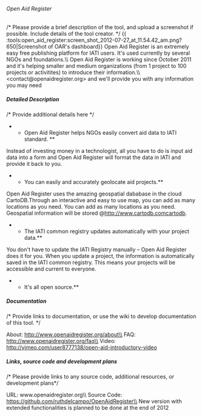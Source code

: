 ====== Open Aid Register ======
/* Please provide a brief description of the tool, and upload a screenshot if possible. Include details of the tool creator. */
{{ :tools:open_aid_register:screen_shot_2012-07-27_at_11.54.42_am.png?650|Screenshot of OAR's dashboard}}
Open Aid Register is an extremely easy free publishing platform for IATI users. It's used currently by several NGOs and foundations.\\ 
Open Aid Register is working since October 2011 and it's helping smaller and medium organizations (from 1 project to 100 projects or activitites) to introduce their information.\\ 
<contact@openaidregister.org> and we'll provide you with any information you may need
===== Detailed Description =====
/* Provide additional details here */

**Open Aid Register helps NGOs easily convert aid data to IATI standard. **
Instead of investing money in a technologist, all you have to do is input aid data into a form and Open Aid Register will format the data in IATI and provide it back to you.

**You can easily and accurately geolocate aid projects.** 
Open Aid Register uses the amazing geospatial dababase in the cloud CartoDB.Through an interactive and easy to use map, you can add as many locations as you need. You can add as many locations as you need. Geospatial information will be stored @[[http://www.cartodb.com]]cartodb. 

**The IATI common registry updates automatically with your project data.**
You don't have to update the IATI Registry manually – Open Aid Register does it for you. When you update a project, the information is automatically saved in the IATI common registry. This means your projects will be accessible and current to everyone. 

**It's all open source.** 

===== Documentation =====
/* Provide links to documentation, or use the wiki to develop documentation of this tool. */

About: http://www.openaidregister.org/about\\ FAQ: http://www.openaidregister.org/faq\\ Video: http://vimeo.com/user8777138/open-aid-introductory-video



===== Links, source code and development plans =====
/* Please provide links to any source code, additional resources, or development plans*/

URL: www.openaidregister.org\\ 
Source Code: https://github.com/ruthdelcampo/OpenAidRegister\\ 
New version with extended functionalities is planned to be done at the end of 2012